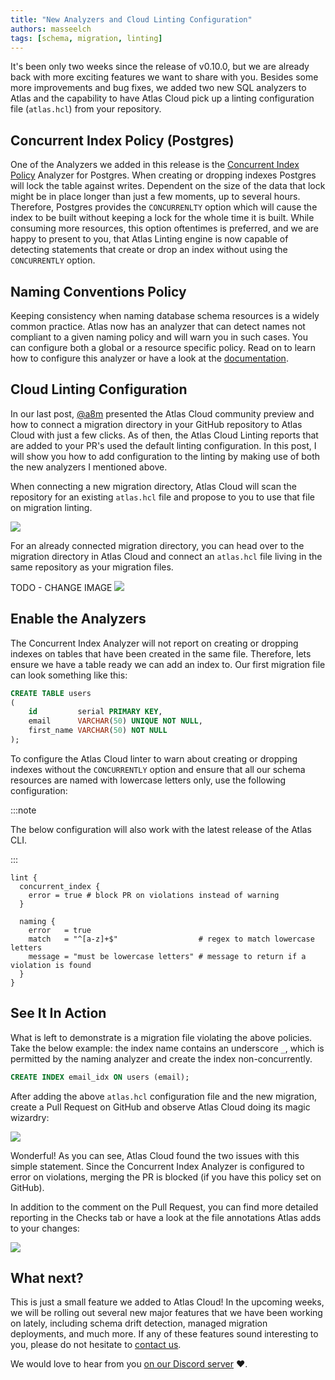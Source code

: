 ```yaml
---
title: "New Analyzers and Cloud Linting Configuration"
authors: masseelch
tags: [schema, migration, linting]
---
```



It's been only two weeks since the release of v0.10.0, but we are already back with more exciting features we want to
share with you. Besides some more improvements and bug fixes, we added two new SQL analyzers to Atlas and the capability
to have Atlas Cloud pick up a linting configuration file (`atlas.hcl`) from your repository.

## Concurrent Index Policy (Postgres)

One of the Analyzers we added in this release is the
[Concurrent Index Policy](/lint/analyzers#concurrent-index-policy-postgresql) Analyzer for Postgres. When creating or
dropping indexes Postgres will lock the table against writes. Dependent on the size of the data that lock might be in
place longer than just a few moments, up to several hours. Therefore, Postgres provides the `CONCURRENLTY` option
which will cause the index to be built without keeping a lock for the whole time it is built. While consuming more
resources, this option oftentimes is preferred, and we are happy to present to you, that Atlas Linting engine is now
capable of detecting statements that create or drop an index without using the `CONCURRENTLY` option.

## Naming Conventions Policy

Keeping consistency when naming database schema resources is a widely common practice. Atlas now has an analyzer that
can detect names not compliant to a given naming policy and will warn you in such cases. You can configure both a global
or a resource specific policy. Read on to learn how to configure this analyzer or have a look at the
[documentation](/lint/analyzers#naming-conventions-policy).

## Cloud Linting Configuration

In our last post, [@a8m](https://github.com/a8m) presented the Atlas Cloud community preview and how to connect a
migration directory in your GitHub repository to Atlas Cloud with just a few clicks. As of then, the Atlas Cloud Linting
reports that are added to your PR's used the default linting configuration. In this post, I will show you how to
add configuration to the linting by making use of both the new analyzers I mentioned above.

<Tabs>
<TabItem value="New Migration Directory">

When connecting a new migration directory, Atlas Cloud will scan the repository for an existing `atlas.hcl` file
and propose to you to use that file on migration linting.

[![](https://user-images.githubusercontent.com/12862103/228925926-56a20694-83a0-407d-884f-b57a7bf4170a.png)](https://auth.atlasgo.cloud/login)

</TabItem>
<TabItem value="Connected Migration Directory">

For an already connected migration directory, you can head over to the migration directory in Atlas Cloud
and connect an `atlas.hcl` file living in the same repository as your migration files.

TODO - CHANGE IMAGE
[![](https://user-images.githubusercontent.com/12862103/228926214-1c93ce38-f95b-40ab-87bb-5b6598020f35.png)](https://auth.atlasgo.cloud/login)

</TabItem>
</Tabs>

## Enable the Analyzers

The Concurrent Index Analyzer will not report on creating or dropping indexes on tables that have been created in the
same file. Therefore, lets ensure we have a table ready we can add an index to. Our first migration file can look
something like this:

```sql title="1.sql"
CREATE TABLE users
(
    id         serial PRIMARY KEY,
    email      VARCHAR(50) UNIQUE NOT NULL,
    first_name VARCHAR(50) NOT NULL
);
```

To configure the Atlas Cloud linter to warn about creating or dropping indexes without the `CONCURRENTLY` option and
ensure that all our schema resources are named with lowercase letters only, use the following configuration:

:::note

The below configuration will also work with the latest release of the Atlas CLI.

:::

```hcl title="atlas.hcl"
lint {
  concurrent_index {
    error = true # block PR on violations instead of warning
  }

  naming {
    error   = true
    match   = "^[a-z]+$"                  # regex to match lowercase letters
    message = "must be lowercase letters" # message to return if a violation is found
  }
}
```

## See It In Action

What is left to demonstrate is a migration file violating the above policies. Take the below example: the index name
contains an underscore `_`, which is permitted by the naming analyzer and create the index non-concurrently.

```sql title="2.sql"
CREATE INDEX email_idx ON users (email);
```

After adding the above `atlas.hcl` configuration file and the new migration, create a Pull Request on GitHub and observe
Atlas Cloud doing its magic wizardry:

[![](https://user-images.githubusercontent.com/12862103/229103992-eee0ae24-feca-45f1-9e8b-b48859574a08.png)](https://auth.atlasgo.cloud/login)

Wonderful! As you can see, Atlas Cloud found the two issues with this simple statement. Since the Concurrent Index
Analyzer is configured to error on violations, merging the PR is blocked (if you have this policy set on GitHub).

In addition to the comment on the Pull Request, you can find more detailed reporting in the Checks tab or have a look
at the file annotations Atlas adds to your changes:

[![](https://user-images.githubusercontent.com/12862103/229107746-db96c538-1fc8-4a0e-a4ad-11655205a98f.png)](https://auth.atlasgo.cloud/login)

## What next?

This is just a small feature we added to Atlas Cloud! In the upcoming weeks, we will be rolling out several new major
features that we have been working on lately, including schema drift detection, managed migration deployments,
and much more. If any of these features sound interesting to you, please do not hesitate to
[contact us](https://atlasgo.cloud/pricing).

We would love to hear from you [on our Discord server](https://discord.gg/zZ6sWVg6NT) :heart:.
